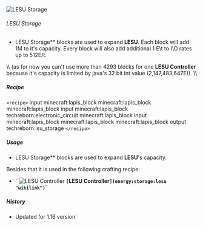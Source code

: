 ![LESU Storage](/mods/techreborn/lsu_storage.png)

###### LESU Storage

- LESU Storage** blocks are used to expand **LESU**. Each
        block will add 1M to it\'s capacity. Every block will also add
        additional 1 E\\t to I\\O rates up to 512E/t.

\\\\ (as for now you can\'t use more than 4293 blocks for one **LESU
Controller** because it\'s capacity is limited by java\'s 32 bit int
value (2,147,483,647E)). \\\\

##### Recipe

`<recipe>` input minecraft:lapis_block minecraft:lapis_block
minecraft:lapis_block input minecraft:lapis_block
techreborn:electronic_circuit minecraft:lapis_block input
minecraft:lapis_block minecraft:lapis_block minecraft:lapis_block output
techreborn:lsu_storage `</recipe>`

##### Usage

- LESU Storage** blocks are used to expand **LESU**\'s
        capacity.

Besides that it is used in the following crafting recipe:

* ``![LESU Controller](/mods/techreborn/lapotronic_su.png) **`[`LESU Controller`](energy:storage:lesu "wikilink")`**`

##### History

* Updated for 1.16 version`
